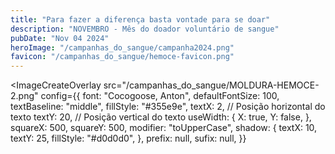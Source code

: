 ```yaml
---
title: "Para fazer a diferença basta vontade para se doar"
description: "NOVEMBRO - Mês do doador voluntário de sangue"
pubDate: "Nov 04 2024"
heroImage: "/campanhas_do_sangue/campanha2024.png"
favicon: "/campanhas_do_sangue/hemoce-favicon.png"
---
```



<ImageCreateOverlay
  src="/campanhas_do_sangue/MOLDURA-HEMOCE-2.png"
  config={{
    font: "Cocogoose, Anton",
    defaultFontSize: 100,
    textBaseline: "middle",
    fillStyle: "#355e9e",
    textX: 2, // Posição horizontal do texto
    textY: 20, // Posição vertical do texto
    useWidth: {
      X: true,
      Y: false,
    },
    squareX: 500,
    squareY: 500,
    modifier: "toUpperCase",
    shadow: {
      textX: 10,
      textY: 25,
      fillStyle: "#d0d0d0",
    },
    prefix: null,
    sufix: null,
  }}
></ImageCreateOverlay>
